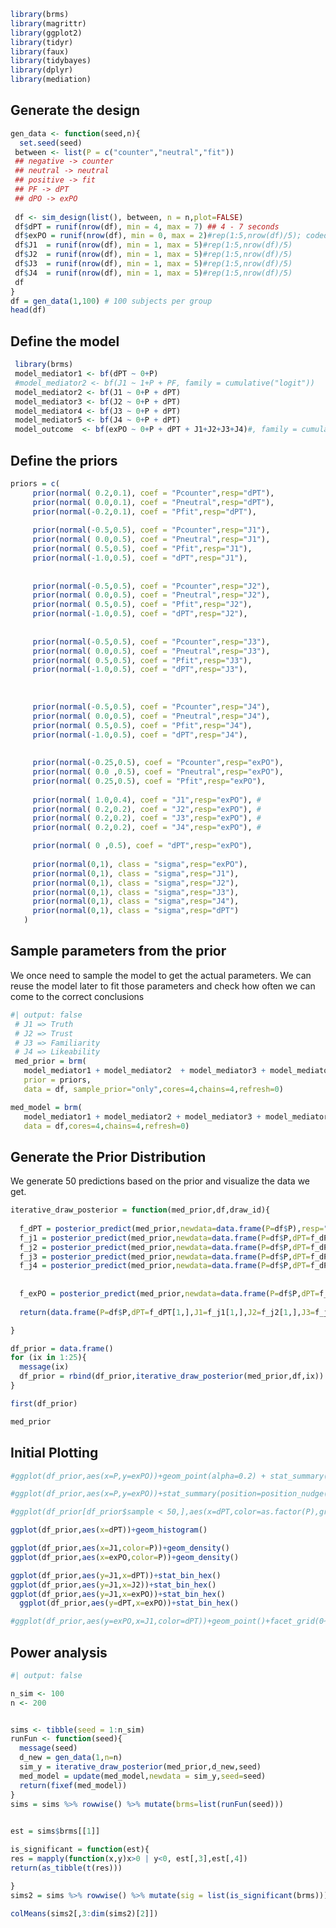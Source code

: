 ```r
library(brms)
library(magrittr)
library(ggplot2)
library(tidyr)
library(faux)
library(tidybayes)
library(dplyr)
library(mediation)
```

## Generate the design

```r

gen_data <- function(seed,n){
  set.seed(seed)
 between <- list(P = c("counter","neutral","fit")) 
 ## negative -> counter
 ## neutral -> neutral
 ## positive -> fit
 ## PF -> dPT
 ## dPO -> exPO
 
 df <- sim_design(list(), between, n = n,plot=FALSE)
 df$dPT = runif(nrow(df), min = 4, max = 7) ## 4 - 7 seconds
 df$exPO = runif(nrow(df), min = 0, max = 2)#rep(1:5,nrow(df)/5); coded as extremity
 df$J1  = runif(nrow(df), min = 1, max = 5)#rep(1:5,nrow(df)/5)
 df$J2  = runif(nrow(df), min = 1, max = 5)#rep(1:5,nrow(df)/5)
 df$J3  = runif(nrow(df), min = 1, max = 5)#rep(1:5,nrow(df)/5)
 df$J4  = runif(nrow(df), min = 1, max = 5)#rep(1:5,nrow(df)/5)
 df
}
df = gen_data(1,100) # 100 subjects per group
head(df)
```

## Define the model

```r
 
 library(brms)
 model_mediator1 <- bf(dPT ~ 0+P)
 #model_mediator2 <- bf(J1 ~ 1+P + PF, family = cumulative("logit"))
 model_mediator2 <- bf(J1 ~ 0+P + dPT)
 model_mediator3 <- bf(J2 ~ 0+P + dPT)
 model_mediator4 <- bf(J3 ~ 0+P + dPT)
 model_mediator5 <- bf(J4 ~ 0+P + dPT)
 model_outcome  <- bf(exPO ~ 0+P + dPT + J1+J2+J3+J4)#, family = cumulative("logit"))
```

## Define the priors

```r
priors = c(
     prior(normal( 0.2,0.1), coef = "Pcounter",resp="dPT"),
     prior(normal( 0.0,0.1), coef = "Pneutral",resp="dPT"), 
     prior(normal(-0.2,0.1), coef = "Pfit",resp="dPT"),
     
     prior(normal(-0.5,0.5), coef = "Pcounter",resp="J1"),
     prior(normal( 0.0,0.5), coef = "Pneutral",resp="J1"),
     prior(normal( 0.5,0.5), coef = "Pfit",resp="J1"),
     prior(normal(-1.0,0.5), coef = "dPT",resp="J1"),
     
          
     prior(normal(-0.5,0.5), coef = "Pcounter",resp="J2"),
     prior(normal( 0.0,0.5), coef = "Pneutral",resp="J2"),
     prior(normal( 0.5,0.5), coef = "Pfit",resp="J2"),
     prior(normal(-1.0,0.5), coef = "dPT",resp="J2"),
     
          
     prior(normal(-0.5,0.5), coef = "Pcounter",resp="J3"),
     prior(normal( 0.0,0.5), coef = "Pneutral",resp="J3"),
     prior(normal( 0.5,0.5), coef = "Pfit",resp="J3"),
     prior(normal(-1.0,0.5), coef = "dPT",resp="J3"),
     
     
          
     prior(normal(-0.5,0.5), coef = "Pcounter",resp="J4"),
     prior(normal( 0.0,0.5), coef = "Pneutral",resp="J4"),
     prior(normal( 0.5,0.5), coef = "Pfit",resp="J4"),
     prior(normal(-1.0,0.5), coef = "dPT",resp="J4"),
     
     
     prior(normal(-0.25,0.5), coef = "Pcounter",resp="exPO"),
     prior(normal( 0.0 ,0.5), coef = "Pneutral",resp="exPO"),
     prior(normal( 0.25,0.5), coef = "Pfit",resp="exPO"),
     
     prior(normal( 1.0,0.4), coef = "J1",resp="exPO"), #
     prior(normal( 0.2,0.2), coef = "J2",resp="exPO"), #
     prior(normal( 0.2,0.2), coef = "J3",resp="exPO"), #
     prior(normal( 0.2,0.2), coef = "J4",resp="exPO"), #

     prior(normal( 0 ,0.5), coef = "dPT",resp="exPO"),
   
     prior(normal(0,1), class = "sigma",resp="exPO"),
     prior(normal(0,1), class = "sigma",resp="J1"),
     prior(normal(0,1), class = "sigma",resp="J2"),
     prior(normal(0,1), class = "sigma",resp="J3"),
     prior(normal(0,1), class = "sigma",resp="J4"),
     prior(normal(0,1), class = "sigma",resp="dPT")
   )
```

## Sample parameters from the prior

We once need to sample the model to get the actual parameters. We can reuse the model later to fit those parameters and check how often we can come to the correct conclusions

```r
#| output: false
 # J1 => Truth
 # J2 => Trust
 # J3 => Familiarity
 # J4 => Likeability
 med_prior = brm(
   model_mediator1 + model_mediator2  + model_mediator3 + model_mediator4 +  model_mediator5+ model_outcome + set_rescor(FALSE), 
   prior = priors,
   data = df, sample_prior="only",cores=4,chains=4,refresh=0)

med_model = brm(
   model_mediator1 + model_mediator2 + model_mediator3 + model_mediator4 +  model_mediator5 + model_outcome + set_rescor(FALSE), 
   data = df,cores=4,chains=4,refresh=0)
```

## Generate the Prior Distribution

::: {callout-note}
We generate 50 predictions based on the prior and visualize the data we get.
:::

```r

iterative_draw_posterior = function(med_prior,df,draw_id){
    
  f_dPT = posterior_predict(med_prior,newdata=data.frame(P=df$P),resp="dPT",summary=FALSE,draw_ids=draw_id)
  f_j1 = posterior_predict(med_prior,newdata=data.frame(P=df$P,dPT=f_dPT[1,]),resp="J1",summary=FALSE,draw_ids=draw_id)
  f_j2 = posterior_predict(med_prior,newdata=data.frame(P=df$P,dPT=f_dPT[1,]),resp="J2",summary=FALSE,draw_ids=draw_id)
  f_j3 = posterior_predict(med_prior,newdata=data.frame(P=df$P,dPT=f_dPT[1,]),resp="J3",summary=FALSE,draw_ids=draw_id)
  f_j4 = posterior_predict(med_prior,newdata=data.frame(P=df$P,dPT=f_dPT[1,]),resp="J4",summary=FALSE,draw_ids=draw_id)
  
  
  f_exPO = posterior_predict(med_prior,newdata=data.frame(P=df$P,dPT=f_dPT[1,],J1=f_j1[1,],J2=f_j2[1,],J3=f_j3[1,],J4=f_j4[1,]),resp="exPO",summary=FALSE,draw_ids=draw_id)
  
  return(data.frame(P=df$P,dPT=f_dPT[1,],J1=f_j1[1,],J2=f_j2[1,],J3=f_j3[1,],J4=f_j4[1,],exPO=f_exPO[1,],draw_ids = draw_id))

}

df_prior = data.frame()
for (ix in 1:25){
  message(ix)
  df_prior = rbind(df_prior,iterative_draw_posterior(med_prior,df,ix))
}

first(df_prior)
```
```r
med_prior
```

## Initial Plotting

```r
#ggplot(df_prior,aes(x=P,y=exPO))+geom_point(alpha=0.2) + stat_summary(color="red")

#ggplot(df_prior,aes(x=P,y=exPO))+stat_summary(position=position_nudge(x=0.1))+geom_point(alpha=0.2)

#ggplot(df_prior[df_prior$sample < 50,],aes(x=dPT,color=as.factor(P),group=as.factor(sample)))+geom_density()

ggplot(df_prior,aes(x=dPT))+geom_histogram()

ggplot(df_prior,aes(x=J1,color=P))+geom_density()
ggplot(df_prior,aes(x=exPO,color=P))+geom_density()

ggplot(df_prior,aes(y=J1,x=dPT))+stat_bin_hex()
ggplot(df_prior,aes(y=J1,x=J2))+stat_bin_hex()
ggplot(df_prior,aes(y=J1,x=exPO))+stat_bin_hex()
  ggplot(df_prior,aes(y=dPT,x=exPO))+stat_bin_hex()

#ggplot(df_prior,aes(y=exPO,x=J1,color=dPT))+geom_point()+facet_grid(0~P)

```
## Power analysis

```R
#| output: false

n_sim <- 100
n <- 200


sims <- tibble(seed = 1:n_sim)
runFun <- function(seed){
  message(seed)
  d_new = gen_data(1,n=n)
  sim_y = iterative_draw_posterior(med_prior,d_new,seed)
  med_model = update(med_model,newdata = sim_y,seed=seed)
  return(fixef(med_model))
}
sims = sims %>% rowwise() %>% mutate(brms=list(runFun(seed)))
  
```

```r
est = sims$brms[[1]]

is_significant = function(est){
res = mapply(function(x,y)x>0 | y<0, est[,3],est[,4])
return(as_tibble(t(res)))

}
sims2 = sims %>% rowwise() %>% mutate(sig = list(is_significant(brms)))%>% unnest(cols=c(sig))

colMeans(sims2[,3:dim(sims2)[2]])
```